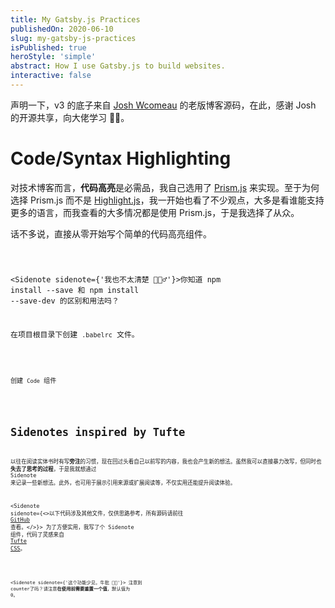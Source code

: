```yaml
---
title: My Gatsby.js Practices
publishedOn: 2020-06-10
slug: my-gatsby-js-practices
isPublished: true
heroStyle: 'simple'
abstract: How I use Gatsby.js to build websites.
interactive: false
---
```



<Info type="funFact">
  声明一下，v3 的底子来自 <a href="https://github.com/joshwcomeau/blog" target="_blank">Josh Wcomeau</a> 的老版博客源码，在此，感谢 Josh 的开源共享，向大佬学习 🙏🏻。
</Info>

# Code/Syntax Highlighting

对技术博客而言，**代码高亮**是必需品，我自己选用了 [Prism.js](https://prismjs.com/) 来实现。至于为何选择 Prism.js 而不是 [Highlight.js](https://highlightjs.org/)，我一开始也看了不少观点，大多是看谁能支持更多的语言，而我查看的大多情况都是使用 Prism.js，于是我选择了从众。

话不多说，直接从零开始写个简单的代码高亮组件。


<Code lang="bash" code={installPrism} />


<Sidenote sidenote={'我也不太清楚 🤦🏻‍♂️'}>你知道 <InlineCode>npm install --save</InlineCode> 和 <InlineCode>npm install --save-dev</InlineCode> 的区别和用法吗？</Sidenote>


在项目根目录下创建 `.babelrc` 文件。

<Code lang="json" code={BabelRCCode} />

创建 `Code` 组件


<Code lang="js" code={CodeComponent} />

# Sidenotes inspired by Tufte

以往在阅读实体书时有写**旁注**的习惯，现在回过头看自己以前写的内容，我也会产生新的想法。虽然我可以直接暴力改写，但同时也**失去了思考的过程**，于是我就想通过 Sidenote 来记录一些新想法。此外，也可用于展示引用来源或扩展阅读等，不仅实用还能提升阅读体验。

<Sidenote sidenote={<>以下代码涉及其他文件，仅供思路参考，所有源码请前往 <a href="https://github.com/DezineLeo/dezineleo-site" target="_blank">GitHub</a> 查看。</>}>
  为了方便实用，我写了个 Sidenote 组件，代码了灵感来自 <a href="https://github.com/edwardtufte/tufte-css" target="_blank">Tufte CSS</a>。
</Sidenote>


<Code lang="js" code={SidenoteCode} />

<Sidenote sidenote={'这个功能少见，牛批 🤙🏻'}>
  注意到 <InlineCode>counter</InlineCode>了吗？请注意<strong>在使用前需要重置一个值</strong>，默认值为 0。
</Sidenote>